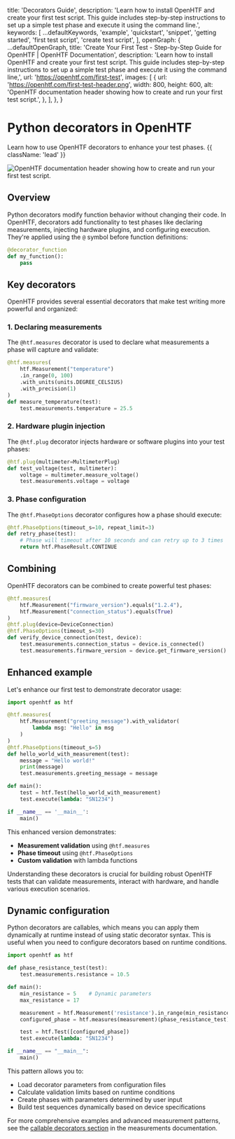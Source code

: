 
  title: 'Decorators Guide',
  description:
    'Learn how to install OpenHTF and create your first test script. This guide includes step-by-step instructions to set up a simple test phase and execute it using the command line.',
  keywords: [
    ...defaultKeywords,
    'example',
    'quickstart',
    'snippet',
    'getting started',
    'first test script',
    'create test script',
  ],
  openGraph: {
    ...defaultOpenGraph,
    title:
      'Create Your First Test - Step-by-Step Guide for OpenHTF | OpenHTF Documentation',
    description:
      'Learn how to install OpenHTF and create your first test script. This guide includes step-by-step instructions to set up a simple test phase and execute it using the command line,',
    url: 'https://openhtf.com/first-test',
    images: [
      {
        url: 'https://openhtf.com/first-test-header.png',
        width: 800,
        height: 600,
        alt: 'OpenHTF documentation header showing how to create and run your first test script.',
      },
    ],
  },
}

# Python decorators in OpenHTF

Learn how to use OpenHTF decorators to enhance your test phases. {{ className: 'lead' }}

<Image
  src="/first-test-header.png"
  alt="OpenHTF documentation header showing how to create and run your first test script."
/>

## Overview

Python decorators modify function behavior without changing their code. In OpenHTF, decorators add functionality to test phases like declaring measurements, injecting hardware plugins, and configuring execution. They're applied using the `@` symbol before function definitions:

```python
@decorator_function
def my_function():
    pass
```

## Key decorators

OpenHTF provides several essential decorators that make test writing more powerful and organized:

### 1. Declaring measurements

The `@htf.measures` decorator is used to declare what measurements a phase will capture and validate:

```python
@htf.measures(
    htf.Measurement("temperature")
    .in_range(0, 100)
    .with_units(units.DEGREE_CELSIUS)
    .with_precision(1)
)
def measure_temperature(test):
    test.measurements.temperature = 25.5
```

### 2. Hardware plugin injection

The `@htf.plug` decorator injects hardware or software plugins into your test phases:

```python
@htf.plug(multimeter=MultimeterPlug)
def test_voltage(test, multimeter):
    voltage = multimeter.measure_voltage()
    test.measurements.voltage = voltage
```

### 3. Phase configuration

The `@htf.PhaseOptions` decorator configures how a phase should execute:

```python
@htf.PhaseOptions(timeout_s=10, repeat_limit=3)
def retry_phase(test):
    # Phase will timeout after 10 seconds and can retry up to 3 times
    return htf.PhaseResult.CONTINUE
```

## Combining

OpenHTF decorators can be combined to create powerful test phases:

```python
@htf.measures(
    htf.Measurement("firmware_version").equals("1.2.4"),
    htf.Measurement("connection_status").equals(True)
)
@htf.plug(device=DeviceConnection)
@htf.PhaseOptions(timeout_s=30)
def verify_device_connection(test, device):
    test.measurements.connection_status = device.is_connected()
    test.measurements.firmware_version = device.get_firmware_version()
```

## Enhanced example

Let's enhance our first test to demonstrate decorator usage:

```python {{ title: 'main.py' }}
import openhtf as htf

@htf.measures(
    htf.Measurement("greeting_message").with_validator(
        lambda msg: "Hello" in msg
    )
)
@htf.PhaseOptions(timeout_s=5)
def hello_world_with_measurement(test):
    message = "Hello world!"
    print(message)
    test.measurements.greeting_message = message

def main():
    test = htf.Test(hello_world_with_measurement)
    test.execute(lambda: "SN1234")

if __name__ == '__main__':
    main()
```

This enhanced version demonstrates:
- **Measurement validation** using `@htf.measures`
- **Phase timeout** using `@htf.PhaseOptions`
- **Custom validation** with lambda functions

Understanding these decorators is crucial for building robust OpenHTF tests that can validate measurements, interact with hardware, and handle various execution scenarios.

## Dynamic configuration

Python decorators are callables, which means you can apply them dynamically at runtime instead of using static decorator syntax. This is useful when you need to configure decorators based on runtime conditions.

```python {{ title: 'main.py' }}
import openhtf as htf

def phase_resistance_test(test):
    test.measurements.resistance = 10.5

def main():
    min_resistance = 5    # Dynamic parameters
    max_resistance = 17

    measurement = htf.Measurement('resistance').in_range(min_resistance, max_resistance)
    configured_phase = htf.measures(measurement)(phase_resistance_test)

    test = htf.Test([configured_phase])
    test.execute(lambda: "SN1234")

if __name__ == "__main__":
    main()
```

This pattern allows you to:
- Load decorator parameters from configuration files
- Calculate validation limits based on runtime conditions
- Create phases with parameters determined by user input
- Build test sequences dynamically based on device specifications

For more comprehensive examples and advanced measurement patterns, see the [callable decorators section](/measurements#callable-decorators) in the measurements documentation.
